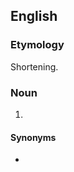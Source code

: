 ==English==

===Etymology===
Shortening.

===Noun===
{{en-noun|-}}

# {{abbreviation of|didymosphenia geminata|lang=en}}

====Synonyms====
* {{l|en|rock snot}}